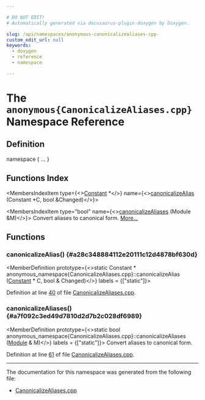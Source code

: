 ```yaml
---

# DO NOT EDIT!
# Automatically generated via docusaurus-plugin-doxygen by Doxygen.

slug: /api/namespaces/anonymous-canonicalizealiases-cpp-
custom_edit_url: null
keywords:
  - doxygen
  - reference
  - namespace

---
```





# The `anonymous{CanonicalizeAliases.cpp}` Namespace Reference

<DoxygenPage pluginConfig={pluginConfig}>



## Definition

<CodeBlock>namespace &#123; ... &#125;</CodeBlock>

## Functions Index

<MembersIndex>

<MembersIndexItem
  type={<><a href="/docs/api/classes/llvm/constant">Constant</a> &#42;</>}
  name={<><a href="#a28c348884112e20111c12d4878bf630d">canonicalizeAlias</a> (Constant &#42;C, bool &amp;Changed)</>}>
</MembersIndexItem>

<MembersIndexItem
  type="bool"
  name={<><a href="#a7f092c3ed49d7810d2d7b2c028df6989">canonicalizeAliases</a> (Module &amp;M)</>}>
Convert aliases to canonical form. <a href="#a7f092c3ed49d7810d2d7b2c028df6989">More...</a>
</MembersIndexItem>

</MembersIndex>


<SectionDefinition>

## Functions

### canonicalizeAlias() {#a28c348884112e20111c12d4878bf630d}

<MemberDefinition
  prototype={<>static Constant &#42; anonymous&#95;namespace&#123;CanonicalizeAliases.cpp&#125;::canonicalizeAlias (<a href="/docs/api/classes/llvm/constant">Constant</a> &#42; C, bool &amp; Changed)</>}
  labels = {["static"]}>

Definition at line <a href="/docs/api/files/lib/lib/transforms/lib/transforms/utils/canonicalizealiases-cpp/#l00040">40</a> of file <a href="/docs/api/files/lib/lib/transforms/lib/transforms/utils/canonicalizealiases-cpp">CanonicalizeAliases.cpp</a>.
</MemberDefinition>

### canonicalizeAliases() {#a7f092c3ed49d7810d2d7b2c028df6989}

<MemberDefinition
  prototype={<>static bool anonymous&#95;namespace&#123;CanonicalizeAliases.cpp&#125;::canonicalizeAliases (<a href="/docs/api/classes/llvm/module">Module</a> &amp; M)</>}
  labels = {["static"]}>
Convert aliases to canonical form.

Definition at line <a href="/docs/api/files/lib/lib/transforms/lib/transforms/utils/canonicalizealiases-cpp/#l00061">61</a> of file <a href="/docs/api/files/lib/lib/transforms/lib/transforms/utils/canonicalizealiases-cpp">CanonicalizeAliases.cpp</a>.
</MemberDefinition>

</SectionDefinition>

<hr/>

The documentation for this namespace was generated from the following file:

<ul>
<li><a href="/docs/api/files/lib/lib/transforms/lib/transforms/utils/canonicalizealiases-cpp">CanonicalizeAliases.cpp</a></li>
</ul>

</DoxygenPage>
